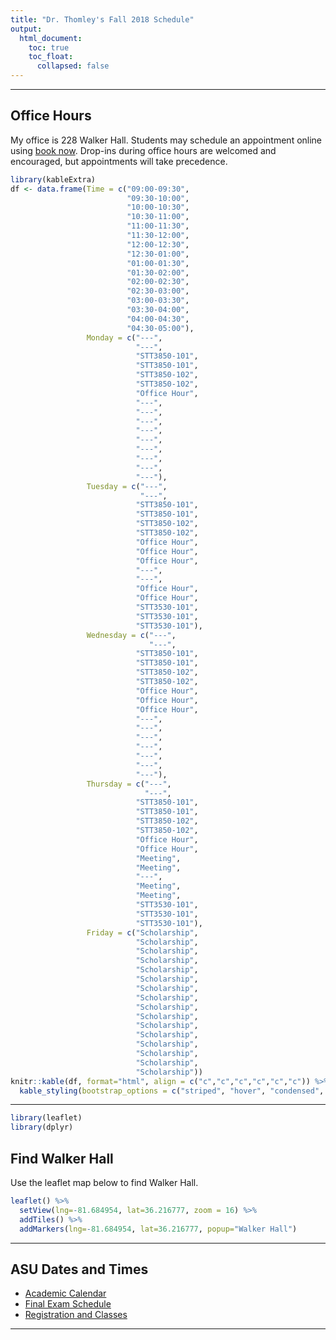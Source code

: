 ```yaml
---
title: "Dr. Thomley's Fall 2018 Schedule"
output: 
  html_document:
    toc: true
    toc_float:
      collapsed: false
---
```


<hr>

## Office Hours <i class="fa fa-clock-o"></i>

My office is 228 Walker Hall. Students may schedule an appointment online using [book now](https://thomleyje.youcanbook.me/). Drop-ins during office hours are welcomed and encouraged, but appointments will take precedence.

```r
library(kableExtra)
df <- data.frame(Time = c("09:00-09:30",
                          "09:30-10:00",
                          "10:00-10:30", 
                          "10:30-11:00", 
                          "11:00-11:30", 
                          "11:30-12:00", 
                          "12:00-12:30", 
                          "12:30-01:00", 
                          "01:00-01:30",
                          "01:30-02:00",
                          "02:00-02:30",
                          "02:30-03:00",
                          "03:00-03:30",
                          "03:30-04:00",
                          "04:00-04:30",
                          "04:30-05:00"), 
                 Monday = c("---",
                            "---",
                            "STT3850-101", 
                            "STT3850-101", 
                            "STT3850-102", 
                            "STT3850-102", 
                            "Office Hour", 
                            "---",
                            "---",
                            "---",
                            "---",
                            "---",
                            "---",
                            "---",
                            "---",
                            "---"), 
                 Tuesday = c("---",
                             "---",
                            "STT3850-101", 
                            "STT3850-101", 
                            "STT3850-102", 
                            "STT3850-102", 
                            "Office Hour", 
                            "Office Hour", 
                            "Office Hour",
                            "---",
                            "---",
                            "Office Hour",
                            "Office Hour",
                            "STT3530-101",
                            "STT3530-101",
                            "STT3530-101"),  
                 Wednesday = c("---",
                               "---",
                            "STT3850-101", 
                            "STT3850-101", 
                            "STT3850-102", 
                            "STT3850-102", 
                            "Office Hour", 
                            "Office Hour", 
                            "Office Hour",
                            "---",
                            "---",
                            "---",                            
                            "---",
                            "---",
                            "---",
                            "---"), 
                 Thursday = c("---",
                              "---",
                            "STT3850-101", 
                            "STT3850-101", 
                            "STT3850-102", 
                            "STT3850-102", 
                            "Office Hour", 
                            "Office Hour", 
                            "Meeting",
                            "Meeting",
                            "---",
                            "Meeting",
                            "Meeting",
                            "STT3530-101",
                            "STT3530-101",
                            "STT3530-101"), 
                 Friday = c("Scholarship",
                            "Scholarship",
                            "Scholarship", 
                            "Scholarship", 
                            "Scholarship", 
                            "Scholarship", 
                            "Scholarship", 
                            "Scholarship", 
                            "Scholarship",
                            "Scholarship",
                            "Scholarship", 
                            "Scholarship", 
                            "Scholarship", 
                            "Scholarship", 
                            "Scholarship", 
                            "Scholarship"))
knitr::kable(df, format="html", align = c("c","c","c","c","c","c")) %>%
  kable_styling(bootstrap_options = c("striped", "hover", "condensed", "responsive"))
```

<hr>

```r
library(leaflet)
library(dplyr)
```

## Find Walker Hall <i class="fa fa-map-marker"></i>

Use the leaflet map below to find Walker Hall.
 

```r
leaflet() %>%
  setView(lng=-81.684954, lat=36.216777, zoom = 16) %>% 
  addTiles() %>%
  addMarkers(lng=-81.684954, lat=36.216777, popup="Walker Hall") 
```

<hr>

## ASU Dates and Times <i class="fa fa-calendar-check-o"></i>

<ul class="fa-ul">
  <li><i class="fa-li fa fa-calendar"></i>[Academic Calendar](https://registrar.appstate.edu/calendars-schedules/academic-calendar)</li>
  <li><i class="fa-li fa fa-list"></i>[Final Exam Schedule](https://registrar.appstate.edu/calendars-schedules/exam-schedule-0)</li>
  <li><i class="fa-li fa fa-graduation-cap"></i>[Registration and Classes](https://registrar.appstate.edu/students/registration-classes)</li>
</ul>


<hr>